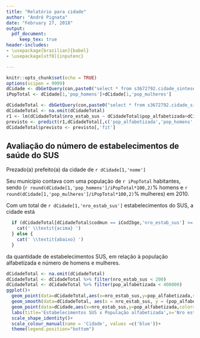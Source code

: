 ```yaml
---
title: "Relatório para cidade"
author: "André Pignata"
date: "February 27, 2018"
output: 
  pdf_document:
     keep_tex: true
header-includes:
- \usepackage[brazilian]{babel}
- \usepackage[utf8]{inputenc}

---
```


```r
knitr::opts_chunk$set(echo = TRUE)
options(scipen = 9999)
dCidade <- dbGetQuery(con,paste0("select * from s3672792.cidade_sintese where codmun = ",iCodIbge))
iPopTotal <- dCidade[1,'pop_homens']+dCidade[1,'pop_mulheres']

dCidadeTotal <- dbGetQuery(con,paste0("select * from s3672792.cidade_sintese where pop_alfabetizada is not null"))
dCidadeTotal <- na.omit(dCidadeTotal)
r1 <- lm(dCidadeTotal$nro_estab_sus ~ dCidadeTotal$pop_alfabetizada+dCidadeTotal$pop_homens+dCidadeTotal$pop_mulheres)
previsto <- predict(r1,dCidadeTotal[,c('pop_alfabetizada','pop_homens','pop_mulheres')],interval = 'predict')
dCidadeTotal$previsto <- previsto[,'fit']
```

## Avaliação do número de estabelecimentos de saúde do SUS 

Prezado(a) prefeito(a) da cidade de `r dCidade[1,'nome']`

Seu município contava com uma população de `r iPopTotal` habitantes, sendo (`r round(dCidade[1,'pop_homens']/iPopTotal*100,2)`\% homens e `r round(dCidade[1,'pop_mulheres']/iPopTotal*100,2)`\% mulheres) em 2010.

Com um total de `r dCidade[1,'nro_estab_sus']` estabelecimentos do SUS, a cidade está
```r
  if (dCidadeTotal[dCidadeTotal$codmun == iCodIbge,'nro_estab_sus'] >= dCidadeTotal[dCidadeTotal$codmun == iCodIbge,'previsto']) {
    cat(' \\textit{acima} ')
  } else {
    cat(' \\textit{abaixo} ')
  }
```
da quantidade de estabelecimentos SUS, em relação à população alfabetizada e número de homens e mulheres.

```r
dCidadeTotal <- na.omit(dCidadeTotal)
dCidadeTotal <- dCidadeTotal %>% filter(nro_estab_sus < 200)
dCidadeTotal <- dCidadeTotal %>% filter(pop_alfabetizada < 400000)
ggplot()+
  geom_point(data=dCidadeTotal,aes(x=nro_estab_sus,y=pop_alfabetizada,shape=3),size=.2)+
  geom_smooth(data=dCidadeTotal, aes(x = nro_estab_sus, y = (pop_alfabetizada)),method='loess',col='magenta',size=.2)+
  geom_point(data=dCidade,aes(x=nro_estab_sus,y=pop_alfabetizada,color=nome,shape=12),size=4)+
  labs(title='Estabelecimentos SUS x População alfabetizada',x='Nro estabelecimentos SUS',y='População Alfabetizada')+
  scale_shape_identity()+
  scale_colour_manual(name = 'Cidade', values =c('blue'))+
  theme(legend.position="bottom")


  

```


